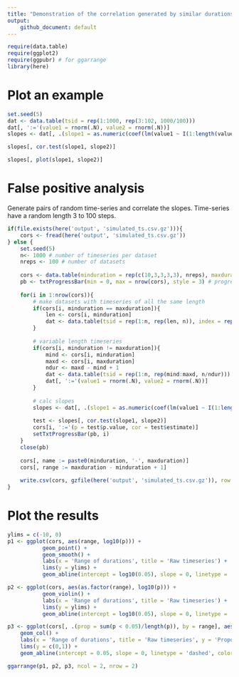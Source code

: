 ```yaml
---
title: "Demonstration of the correlation generated by similar durations"
output: 
    github_document: default
---
```


```r
require(data.table)
require(ggplot2)
require(ggpubr) # for ggarrange
library(here)
```

# Plot an example
```r
set.seed(5)
dat <- data.table(tsid = rep(1:1000, rep(3:102, 1000/100)))
dat[, ':='(value1 = rnorm(.N), value2 = rnorm(.N))]
slopes <- dat[, .(slope1 = as.numeric(coef(lm(value1 ~ I(1:length(value1)))))[2], slope2 = as.numeric(coef(lm(value2 ~ I(1:length(value2)))))[2]), by = tsid]

slopes[, cor.test(slope1, slope2)]

slopes[, plot(slope1, slope2)]

```

# False positive analysis
Generate pairs of random time-series and correlate the slopes. Time-series have a random length 3 to 100 steps.
```r
if(file.exists(here('output', 'simulated_ts.csv.gz'))){
    cors <- fread(here('output', 'simulated_ts.csv.gz'))
} else {
    set.seed(5)
    n<- 1000 # number of timeseries per dataset
    nreps <- 100 # number of datasets
    
    cors <- data.table(minduration = rep(c(10,3,3,3,3), nreps), maxduration = rep(c(10, 12, 27, 52, 102), nreps), p = NA_real_, cor = NA_real_) # holds the summaries from each dataset
    pb <- txtProgressBar(min = 0, max = nrow(cors), style = 3) # progress bar
    
    for(i in 1:nrow(cors)){
        # make datasets with timeseries of all the same length
        if(cors[i, minduration == maxduration]){
            len <- cors[i, minduration]
            dat <- data.table(tsid = rep(1:n, rep(len, n)), index = rep(1:len, n), value1 = rnorm(len*n), value2 = rnorm(len*n))
        }
        
        # variable length timeseries
        if(cors[i, minduration != maxduration]){
            mind <- cors[i, minduration]
            maxd <- cors[i, maxduration]
            ndur <- maxd - mind + 1
            dat <- data.table(tsid = rep(1:n, rep(mind:maxd, n/ndur)))
            dat[, ':='(value1 = rnorm(.N), value2 = rnorm(.N))]
        }
        
        # calc slopes
        slopes <- dat[, .(slope1 = as.numeric(coef(lm(value1 ~ I(1:length(value1)))))[2], slope2 = as.numeric(coef(lm(value2 ~ I(1:length(value2)))))[2]), by = tsid]
        
        test <- slopes[, cor.test(slope1, slope2)]
        cors[i, ':='(p = test$p.value, cor = test$estimate)]    
        setTxtProgressBar(pb, i)
    }
    close(pb)
    
    cors[, name := paste0(minduration, '-', maxduration)]
    cors[, range := maxduration - minduration + 1]
    
    write.csv(cors, gzfile(here('output', 'simulated_ts.csv.gz')), row.names = FALSE)
}
```




# Plot the results
```r
ylims = c(-10, 0)
p1 <- ggplot(cors, aes(range, log10(p))) +
           geom_point() +
           geom_smooth() +
           labs(x = 'Range of durations', title = 'Raw timeseries') +
           lims(y = ylims) +
           geom_abline(intercept = log10(0.05), slope = 0, linetype = 'dashed', color = 'red')

p2 <- ggplot(cors, aes(as.factor(range), log10(p))) +
           geom_violin() +
           labs(x = 'Range of durations', title = 'Raw timeseries') +
           lims(y = ylims) +
           geom_abline(intercept = log10(0.05), slope = 0, linetype = 'dashed', color = 'red')

p3 <- ggplot(cors[, .(prop = sum(p < 0.05)/length(p)), by = range], aes(range, prop)) +
    geom_col() +
    labs(x = 'Range of durations', title = 'Raw timeseries', y = 'Proportion false positive') +
    lims(y = c(0,1)) +
    geom_abline(intercept = 0.05, slope = 0, linetype = 'dashed', color = 'red')

ggarrange(p1, p2, p3, ncol = 2, nrow = 2)

```
         
         